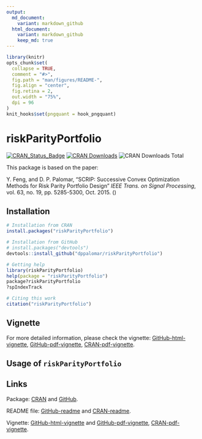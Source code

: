 ```yaml
---
output:
  md_document:
    variant: markdown_github
  html_document:
    variant: markdown_github
    keep_md: true
---
```


<!-- README.md is generated from README.Rmd. Please edit that file -->

```r
library(knitr)
opts_chunk$set(
  collapse = TRUE,
  comment = "#>",
  fig.path = "man/figures/README-",
  fig.align = "center",
  fig.retina = 2,
  out.width = "75%",
  dpi = 96
)
knit_hooks$set(pngquant = hook_pngquant)
```

# riskParityPortfolio

[![CRAN_Status_Badge](http://www.r-pkg.org/badges/version/riskParityPotfolio)](http://cran.r-project.org/package=riskParityPortfolio)
[![CRAN Downloads](http://cranlogs.r-pkg.org/badges/riskParityPortfolio)](http://cran.r-project.org/package=riskParityPortfolio)
![CRAN Downloads Total](http://cranlogs.r-pkg.org/badges/grand-total/riskParityPortfolio?color=brightgreen)


This package is based on the paper:

Y. Feng, and D. P. Palomar, "SCRIP: Successive Convex Optimization Methods for
Risk Parity Portfolio Design" _IEEE Trans. on Signal Processing_, vol. 63, no. 19,
pp. 5285-5300, Oct. 2015. (<add DOI>)

## Installation
```r
# Installation from CRAN
install.packages("riskParityPortfolio")

# Installation from GitHub
# install.packages("devtools")
devtools::install_github("dppalomar/riskParityPortfolio")

# Getting help
library(riskParityPortfolio)
help(package = "riskParityPortfolio")
package?riskParityPortfolio
?spIndexTrack

# Citing this work
citation("riskParityPortfolio")
```


## Vignette
For more detailed information, please check the vignette:
[GitHub-html-vignette](https://rawgit.com/dppalomar/riskParityPortfolio/master/vignettes/RiskParityPortfolio-vignette.html),
[GitHub-pdf-vignette](https://rawgit.com/dppalomar/riskParityPortfolio/master/vignettes/RiskParityPortfolio-vignette.pdf),
[CRAN-pdf-vignette](https://cran.r-project.org/web/packages/riskParityPortfolio/vignettes/RiskParityPortfolio-vignette.pdf).


## Usage of `riskParityPortfolio`


## Links
Package: [CRAN](https://cran.r-project.org/package=riskParityPortfolio) and [GitHub](https://github.com/dppalomar/riskParityPortfolio).

README file: [GitHub-readme](https://rawgit.com/dppalomar/riskParityPortfolio/master/README.html) and
[CRAN-readme](https://cran.r-project.org/web/packages/riskParityPortfolio/README.html).

Vignette: [GitHub-html-vignette](https://rawgit.com/dppalomar/riskParityPortfolio/master/vignettes/RiskParityPortfolio-vignette.html) and [GitHub-pdf-vignette](https://rawgit.com/dppalomar/riskParityPortfolio/master/vignettes/RiskParityPortfolio-vignette.pdf),
[CRAN-pdf-vignette](https://cran.r-project.org/web/packages/riskParityPortfolio/vignettes/RiskParityPortfolio-vignette.pdf).
